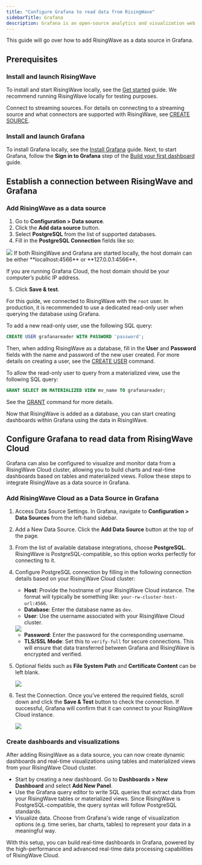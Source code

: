 ```yaml
---
title: "Configure Grafana to read data from RisingWave"
sidebarTitle: Grafana
description: Grafana is an open-source analytics and visualization web application. It is well suited for time-series data as well as application and server monitoring.
---
```



This guide will go over how to add RisingWave as a data source in Grafana.

## Prerequisites

### Install and launch RisingWave

To install and start RisingWave locally, see the [Get started](/get-started/quickstart) guide. We recommend running RisingWave locally for testing purposes.

Connect to streaming sources. For details on connecting to a streaming source and what connectors are supported with RisingWave, see [CREATE SOURCE](/sql/commands/sql-create-source).

### Install and launch Grafana

To install Grafana locally, see the [Install Grafana](https://grafana.com/docs/grafana/latest/setup-grafana/installation/) guide. Next, to start Grafana, follow the **Sign in to Grafana** step of the [Build your first dashboard](https://grafana.com/docs/grafana/latest/getting-started/build-first-dashboard/) guide.

## Establish a connection between RisingWave and Grafana

### Add RisingWave as a data source

1. Go to **Configuration > Data source**.
2. Click the **Add data source** button.
3. Select **PostgreSQL** from the list of supported databases.
4. Fill in the **PostgreSQL Connection** fields like so:

<Frame>
  <img src="/images/grafana-integration.png"/>
</Frame>

<Note>
If both RisingWave and Grafana are started locally, the host domain can be either **localhost:4566** or **127.0.0.1:4566**.

If you are running Grafana Cloud, the host domain should be your computer’s public IP address.
</Note>

5. Click **Save & test**.

For this guide, we connected to RisingWave with the `root` user. In production, it is recommended to use a dedicated read-only user when querying the database using Grafana.

To add a new read-only user, use the following SQL query:

```sql
CREATE USER grafanareader WITH PASSWORD 'password';
```

Then, when adding RisingWave as a database, fill in the **User** and **Password** fields with the name and password of the new user created. For more details on creating a user, see the [CREATE USER](/sql/commands/sql-create-user) command.

To allow the read-only user to query from a materialized view, use the following SQL query:

```sql
GRANT SELECT ON MATERIALIZED VIEW mv_name TO grafanareader;
```

See the [GRANT](/sql/commands/sql-grant) command for more details.

Now that RisingWave is added as a database, you can start creating dashboards within Grafana using the data in RisingWave.

## Configure Grafana to read data from RisingWave Cloud

Grafana can also be configured to visualize and monitor data from a RisingWave Cloud cluster, allowing you to build charts and real-time dashboards based on tables and materialized views. Follow these steps to integrate RisingWave as a data source in Grafana.

### Add RisingWave Cloud as a Data Source in Grafana

1. Access Data Source Settings. In Grafana, navigate to **Configuration > Data Sources** from the left-hand sidebar.
2. Add a New Data Source. Click the **Add Data Source** button at the top of the page.
3. From the list of available database integrations, choose **PostgreSQL**. RisingWave is PostgreSQL-compatible, so this option works perfectly for connecting to it.
4. Configure PostgreSQL connection by filling in the following connection details based on your RisingWave Cloud cluster:

    - **Host**: Provide the hostname of your RisingWave Cloud instance. The format will typically be something like: `your-rw-cluster-host-url:4566`.
    - **Database**: Enter the database name as `dev`.
    - **User**: Use the username associated with your RisingWave Cloud cluster.
    <Frame><img src="/images/grafana_step_4.png"/></Frame>

    - **Password**: Enter the password for the corresponding username.
    - **TLS/SSL Mode**: Set this to `verify-full` for secure connections. This will ensure that data transferred between Grafana and RisingWave is encrypted and verified.
5. Optional fields such as **File System Path** and **Certificate Content** can be left blank.

    <Frame><img src="/images/grafana_step_5.png"/></Frame>

6. Test the Connection. Once you’ve entered the required fields, scroll down and click the **Save & Test** button to check the connection. If successful, Grafana will confirm that it can connect to your RisingWave Cloud instance.

    <Frame><img src="/images/grafana_step_6.png"/></Frame>

### Create dashboards and visualizations

After adding RisingWave as a data source, you can now create dynamic dashboards and real-time visualizations using tables and materialized views from your RisingWave Cloud cluster.

- Start by creating a new dashboard. Go to **Dashboards > New Dashboard** and select **Add New Panel**.
- Use the Grafana query editor to write SQL queries that extract data from your RisingWave tables or materialized views. Since RisingWave is PostgreSQL-compatible, the query syntax will follow PostgreSQL standards.
- Visualize data. Choose from Grafana's wide range of visualization options (e.g. time series, bar charts, tables) to represent your data in a meaningful way.

With this setup, you can build real-time dashboards in Grafana, powered by the high-performance and advanced real-time data processing capabilities of RisingWave Cloud.
